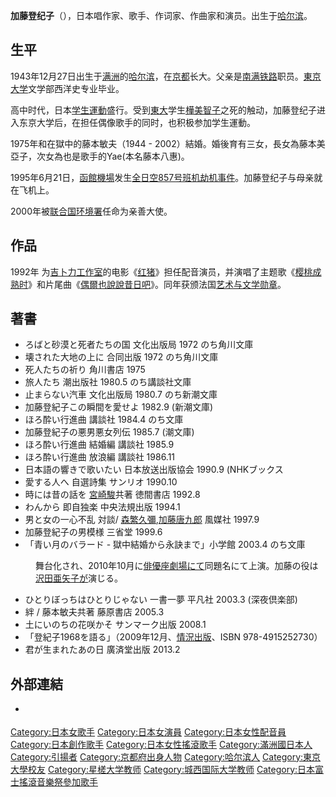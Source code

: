 {{unreferenced|time=2016-09-02T13:32:53+00:00}}
{{扩充|time=2016-09-02}}
{{NoteTA
|G1=Movie
|G2=Show
|G3=Anime
}}
{{藝人
|前綴尊稱 = 
|姓名 = 加藤登紀子
|後綴尊稱 = 
|類型 = 女演員
|圖片 = 
|圖片尺寸 = 
|補正 = 
|圖片替代 = 
|圖片簡介 = 
|本名 = 
|外文名 = 加藤 登紀子
|外文 = ja
|羅馬拼音 = 
|英文名 = 
|暱稱 = 
|其他藝名 = 
|國籍 = {{JPN}}
|永久居留權 = 
|民族 = [[大和族|大和族]]
|籍貫 = 
|出生名 = 
|出生日期 = {{birth date_and age|1943|12|27}}
|出生地點 = {{MCK}}[[濱江省|濱江省]][[哈爾濱市|哈爾濱市]]
|逝世日期 = 
|逝世地點 = 
|死因 = 
|墓地 = 
|墓地坐標 = 
|居住地 = 
|職業 = [[歌手|歌手]]、[[作词家|作词家]]、[[作曲家|作曲家]]、[[演員|演員]]
|語言 = [[日語|日語]]
|教育程度 = [[東京大学|東京大学]]文学部西洋史學科畢業
|母校 = [[東京大学|東京大学]]
|宗教信仰 = 
|配偶 = 藤本敏夫
|兒女 = 
|父母 = 
|親屬 = 
|音樂類型 = 
|演奏樂器 = 
|出道地點 = 
|出道日期 = 
|出道作 = 
|代表作 = '''動畫配音'''<br />{{Plainlist|
* 《[[紅豬|紅豬]]》
}}
|著名角色 = 吉娜夫人（紅豬）
|活躍年代 = 
|唱片公司 = 
|經紀公司 = 
|簽名 = 
|簽名大小 = 
|簽名替代 = 
|網站 = 
|相關團體 = 
|module = 
|module2 = 
|module3 = 
|module4 = 
|module5 = 
|module6 = 
|IMDb = 
|現任成員 = 
|過往成員 = 
|著名樂器 = 
|academyawards = 
|cannesfilmawards = 
|afiawards = 
|arielaward = 
|baftaawards = 
|cesarawards = 
|emmyawards = 
|filmfareawards = 
|geminiawards = 
|goldenglobeawards = 
|goldenraspberryawards = 
|goyaawards = 
|grammyawards = 
|hongkongfilmawards = 
|olivierawards = 
|iftaawards = 
|imageaward = 
|nationalfilmawards = 
|sagawards = 
|tonyawards = 
|goldenbauhiniaawards = 
|hkfcsawards = 
|asianfilmawards = 
|goldenhorseawards = 
|huabiaoawards = 
|goldenroosterawards = 
|hundredflowersawards = 
|goldeneagleawards = 
|flyingapsarasawards = 
|rthktop10goldsongsawards = 
|goldenmelodyawards = 
|mtvasiaawards = 
|ntsawards = 
|chinamusicawards = 
|goldenbellawards = 
|tvbanniversaryawards = 
|magnoliaawards = 
|asiantvawards = 
|rainbowawards = 
|tokyofilmawards = 
|yokohamafilmawards = 
|japanacademyawards = 
|japanesefilmcreticsawards = 
|mainichifilmawards = 
|blueribbonawards = 
|hochifilmawards = 
|kinemajunpotop10awards = 
|grandbellawards = 
|bluedragonfilmawards = 
|paeksangartsawards = 
|獎項 = 
}}
{{Japanese|japanese=加藤 登紀子|kana=かとう ときこ|romaji=Katō Tokiko}}

'''加藤登纪子'''（{{bd|1943年|12月27日|catIdx=Katou Tokiko}}），日本唱作家、歌手、作词家、作曲家和演员。出生于[[哈尔滨|哈尔滨]]。

== 生平 ==
1943年12月27日出生于[[满洲|满洲]]的[[哈尔滨|哈尔滨]]，在[[京都|京都]]长大。父亲是[[南满铁路|南满铁路]]职员。[[東京大学|東京大学]]文学部西洋史专业毕业。

高中时代，日本[[学生運動|学生運動]]盛行。受到[[東大|東大]]学生[[樺美智子|樺美智子]]之死的触动，加藤登纪子进入东京大学后，在担任偶像歌手的同时，也积极参加学生運動。
 
1975年和在獄中的藤本敏夫（1944 - 2002）結婚。婚後育有三女，長女為藤本美亞子，次女為也是歌手的Yae(本名藤本八惠)。

1995年6月21日，[[函館機場|函館機場]]发生[[全日空857号班机劫机事件|全日空857号班机劫机事件]]。加藤登纪子与母亲就在飞机上。

2000年被[[联合国环境署|联合国环境署]]任命为亲善大使。

== 作品 ==
1992年 为[[吉卜力工作室|吉卜力工作室]]的电影《[[红猪|红猪]]》担任配音演员，并演唱了主题歌《[[樱桃成熟时|樱桃成熟时]]》和片尾曲《[[偶爾也說說昔日吧|偶爾也說說昔日吧]]》。同年获颁法国[[艺术与文学勋章|艺术与文学勋章]]。

== 著書 ==
*ろばと砂漠と死者たちの国  文化出版局 1972  のち角川文庫　
*壊された大地の上に  合同出版 1972  のち角川文庫　
*死人たちの祈り  角川書店 1975  
*旅人たち 潮出版社 1980.5 のち講談社文庫　 
*止まらない汽車 文化出版局 1980.7 のち新潮文庫　 
*加藤登紀子この瞬間を愛せよ 1982.9 (新潮文庫)  
*ほろ酔い行進曲  講談社 1984.4  のち文庫　
*加藤登紀子の悪男悪女列伝 1985.7 (潮文庫)  
*ほろ酔い行進曲 結婚編  講談社 1985.9  
*ほろ酔い行進曲 放浪編  講談社 1986.11  
*日本語の響きで歌いたい 日本放送出版協会 1990.9 (NHKブックス 
*愛する人へ 自選詩集 サンリオ 1990.10  
*時には昔の話を [[宮崎駿|宮崎駿]]共著 徳間書店 1992.8  
*わんから 即自独楽 中央法規出版 1994.1  
*男と女の一心不乱 対談/ [[森繁久彌|森繁久彌]],[[加藤唐九郎|加藤唐九郎]] 風媒社 1997.9  
*加藤登紀子の男模様 三省堂 1999.6  
*「青い月のバラード - 獄中結婚から永訣まで」小学館 2003.4  のち文庫　
: 舞台化され、2010年10月に[[俳優座劇場|俳優座劇場]]にて同題名にて上演。加藤の役は[[沢田亜矢子|沢田亜矢子]]が演じる。
*ひとりぼっちはひとりじゃない 一書一夢 平凡社 2003.3 (深夜倶楽部)  
*絆 / 藤本敏夫共著 藤原書店 2005.3  
*土にいのちの花咲かそ サンマーク出版 2008.1  
* 「登紀子1968を語る」（2009年12月、[[情況出版|情況出版]]、ISBN 978-4915252730）
*君が生まれたあの日  廣済堂出版  2013.2

==外部連結==
* {{Official website|http://www.tokiko.com/index.html}} {{ja icon}}

{{DEFAULTSORT:Katou Tokiko}}
[[Category:日本女歌手|Category:日本女歌手]]
[[Category:日本女演員|Category:日本女演員]]
[[Category:日本女性配音員|Category:日本女性配音員]]
[[Category:日本創作歌手|Category:日本創作歌手]]
[[Category:日本女性搖滾歌手|Category:日本女性搖滾歌手]]
[[Category:滿洲國日本人|Category:滿洲國日本人]]
[[Category:引揚者|Category:引揚者]]
[[Category:京都府出身人物|Category:京都府出身人物]]
[[Category:哈尔滨人|Category:哈尔滨人]]
[[Category:東京大學校友|Category:東京大學校友]]
[[Category:星槎大学教师|Category:星槎大学教师]]
[[Category:城西国际大学教师|Category:城西国际大学教师]]
[[Category:日本富士搖滾音樂祭參加歌手|Category:日本富士搖滾音樂祭參加歌手]]